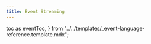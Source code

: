 ```yaml
---
title: Event Streaming
---
```


  toc as eventToc,
} from "../../templates/_event-language-reference.template.mdx";

<EventTemplate
  codeLang="typescript"
  createCollection={createCollectionSource}
  simplePublish={simplePublishSource}
  simpleSubscribe={simpleSubscribeSource}
  batchPublish={batchPublishSource}
  filterSubscribe={filterSubscribeSource}
/>


